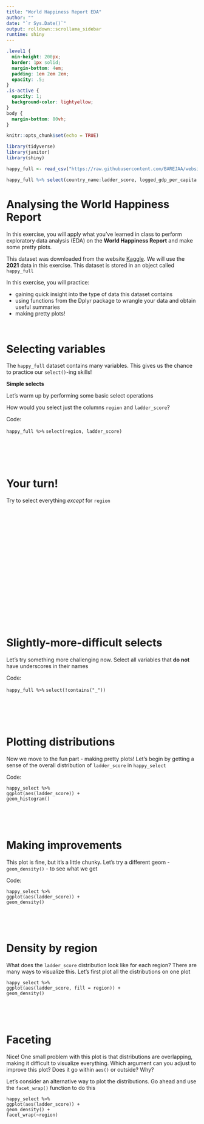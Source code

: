 ```yaml
---
title: "World Happiness Report EDA"
author: ""
date: "`r Sys.Date()`"
output: rolldown::scrollama_sidebar
runtime: shiny
---
```


```css
.level1 {
  min-height: 200px;
  border: 1px solid;
  margin-bottom: 4em;
  padding: 1em 2em 2em;
  opacity: .5;
}
.is-active {
  opacity: 1;
  background-color: lightyellow;
}
body {
  margin-bottom: 80vh;
}
```

```r
knitr::opts_chunk$set(echo = TRUE)

library(tidyverse)
library(janitor)
library(shiny)

happy_full <- read_csv("https://raw.githubusercontent.com/BAREJAA/website_for_john/master/datasets/world-happiness-report-2021.csv") %>% clean_names() %>% rename(region = regional_indicator)

happy_full %>% select(country_name:ladder_score, logged_gdp_per_capita:ladder_score_in_dystopia) %>% relocate(ladder_score_in_dystopia, .after = region) -> happy_select
```

# Analysing the World Happiness Report

In this exercise, you will apply what you've learned in class to perform exploratory data analysis (EDA) on the **World Happiness Report** and make some pretty plots.  

This dataset was downloaded from the website [Kaggle](https://www.kaggle.com/ajaypalsinghlo/world-happiness-report-2021?select=world-happiness-report.csv). We will use the **2021** data in this exercise. This dataset is stored in an object called `happy_full` 

In this exercise, you will practice:

* gaining quick insight into the type of data this dataset contains
* using functions from the Dplyr package to wrangle your data and obtain useful summaries
* making pretty plots!

<div style = "width:0%; height:auto; margin: auto;">
```r
knitr::include_graphics("https://media.giphy.com/media/SbIUHd0FYzdjk8m8j2/giphy.gif")
```
</div>

# Selecting variables

The `happy_full` dataset contains many variables. This gives us the chance to practice our `select()`-ing skills!

**Simple selects**

Let's warm up by performing some basic select operations  

How would you select just the columns `region` and `ladder_score`?  

Code:  

`happy_full %>%` 
  `select(region, ladder_score)`

<div style = "width:0%; height:auto; margin: auto;">
```r
happy_full %>% 
  select(region, ladder_score) %>%
  head() %>% 
  knitr::kable()
```
</div>

# Your turn!

Try to select everything *except* for `region`

<div style = "width:0%; height:auto; margin: auto;">
```r
# Source - https://stackoverflow.com/questions/45347852/how-to-run-user-input-as-r-code-in-a-shiny-app
ui <- fluidPage(
    mainPanel(
        textInput("testcode", "Enter your code: ", 
                  "happy_full", width="600px"), 
        submitButton("Run Code", icon("refresh")),
        h3("Results: "), verbatimTextOutput("codeResults"))
)

server <- function(input, output) {
    shinyEnv <- environment() 
  
    # create codeInput variable to capture what the user entered; store results to codeResults
    codeInput <- reactive({ input$testcode })
    output$codeResults <- renderPrint({
        eval(parse(text=codeInput()), envir=shinyEnv)
    })
}

shinyApp(ui, server)
```
</div>


# Slightly-more-difficult selects  

Let's try something more challenging now. Select all variables that **do not** have underscores in their names  

Code:  

`happy_full %>%` 
  `select(!contains("_"))`

<div style = "width:0%; height:auto; margin: auto;">
```r
happy_full %>%
  select(!contains("_")) %>% 
  head() %>% 
  knitr::kable()
```
</div>

# Plotting distributions

Now we move to the fun part - making pretty plots! Let's begin by getting a sense of the overall distribution of `ladder_score` in `happy_select`  

Code:  

`happy_select %>%`   
  `ggplot(aes(ladder_score)) +`  
  `geom_histogram()`

<div style = "width:0%; height:auto; margin: auto;">
```r
happy_select %>% 
  ggplot(aes(ladder_score)) +
  geom_histogram()
```
</div>

# Making improvements

This plot is fine, but it's a little chunky. Let's try a different geom - `geom_density()` - to see what we get  

Code:  

`happy_select %>%`   
  `ggplot(aes(ladder_score)) +`  
  `geom_density()`  
  
<div style = "width:0%; height:auto; margin: auto;">
```r
happy_select %>% 
  ggplot(aes(ladder_score)) +
  geom_density()
```
</div>

# Density by region

What does the `ladder_score` distribution look like for each region? There are many ways to visualize this. Let's first plot all the distributions on one plot

`happy_select %>%`   
  `ggplot(aes(ladder_score, fill = region)) +`  
  `geom_density()`  
  
<div style = "width:0%; height:auto; margin: auto;">
```r
happy_select %>% 
  ggplot(aes(ladder_score, fill = region)) +
  geom_density()
```
</div>

# Faceting

Nice! One small problem with this plot is that distributions are overlapping, making it difficult to visualize everything. Which argument can you adjust to improve this plot? Does it go within `aes()` or outside? Why?  

Let's consider an alternative way to plot the distributions. Go ahead and use the `facet_wrap()` function to do this  

`happy_select %>%`   
  `ggplot(aes(ladder_score)) +`  
  `geom_density() +`  
  `facet_wrap(~region)`  
  
<div style = "width:0%; height:auto; margin: auto;">
```r
happy_select %>% 
  ggplot(aes(ladder_score)) +
  geom_density() +
  facet_wrap(~region)
```
</div>

